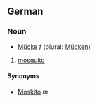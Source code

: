 ==German==
===Noun===
*[[Mücke]] ''f'' (plural: [[Mücken]])

# [[mosquito]]

====Synonyms====
*[[Moskito]] ''m''